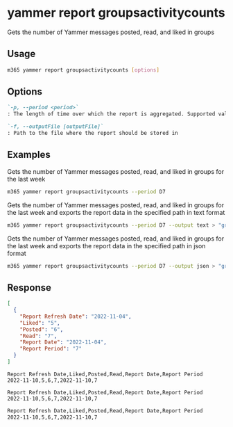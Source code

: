 
# yammer report groupsactivitycounts

Gets the number of Yammer messages posted, read, and liked in groups

## Usage

```sh
m365 yammer report groupsactivitycounts [options]
```

## Options

```md definition-list
`-p, --period <period>`
: The length of time over which the report is aggregated. Supported values `D7`, `D30`, `D90`, `D180`.

`-f, --outputFile [outputFile]`
: Path to the file where the report should be stored in
```

<Global />

## Examples

Gets the number of Yammer messages posted, read, and liked in groups for the last week

```sh
m365 yammer report groupsactivitycounts --period D7
```

Gets the number of Yammer messages posted, read, and liked in groups for the last week and exports the report data in the specified path in text format

```sh
m365 yammer report groupsactivitycounts --period D7 --output text > "groupsactivitycounts.txt"
```

Gets the number of Yammer messages posted, read, and liked in groups for the last week and exports the report data in the specified path in json format

```sh
m365 yammer report groupsactivitycounts --period D7 --output json > "groupsactivitycounts.json"
```

## Response

<Tabs>
  <TabItem value="JSON">

  ```json
  [
    {
      "Report Refresh Date": "2022-11-04",
      "Liked": "5",
      "Posted": "6",
      "Read": "7",
      "Report Date": "2022-11-04",
      "Report Period": "7"
    }
  ]
  ```

  </TabItem>
  <TabItem value="Text">

  ```text
  Report Refresh Date,Liked,Posted,Read,Report Date,Report Period
  2022-11-10,5,6,7,2022-11-10,7
  ```

  </TabItem>
  <TabItem value="CSV">

  ```csv
  Report Refresh Date,Liked,Posted,Read,Report Date,Report Period
  2022-11-10,5,6,7,2022-11-10,7
  ```

  </TabItem>
  <TabItem value="Markdown">

  ```md
  Report Refresh Date,Liked,Posted,Read,Report Date,Report Period
  2022-11-10,5,6,7,2022-11-10,7
  ```

  </TabItem>
</Tabs>

